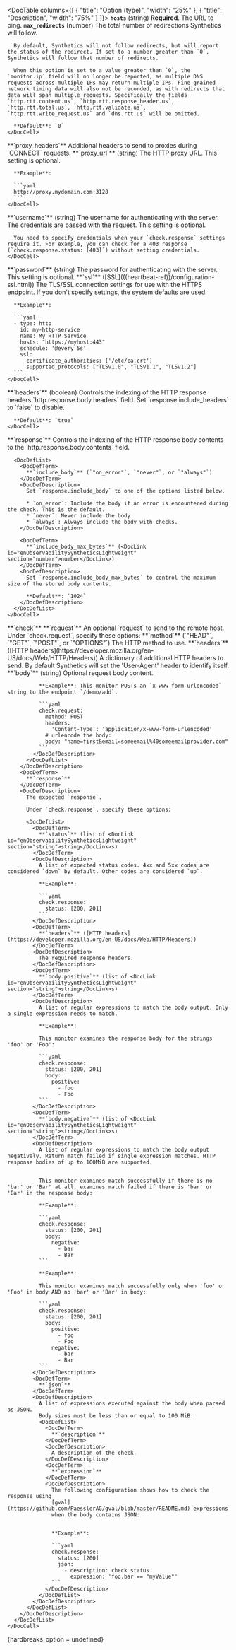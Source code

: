 

<DocTable columns={[
  {
    "title": "Option (type)",
    "width": "25%"
  },
  {
    "title": "Description",
    "width": "75%"
  }
]}>
  <DocRow>
    <DocCell>
      <span id="monitor-http-hosts">
        **`hosts`**
      </span>
      (<DocLink id="enObservabilitySyntheticsLightweight" section="string">string</DocLink>)
    </DocCell>
    <DocCell>
      **Required**. The URL to ping.
    </DocCell>
  </DocRow>
  <DocRow>
    <DocCell>
      <span id="monitor-http-max_redirects">
        **`max_redirects`**
      </span>
      (<DocLink id="enObservabilitySyntheticsLightweight" section="number">number</DocLink>)
    </DocCell>
    <DocCell>
      The total number of redirections Synthetics will follow.

      By default, Synthetics will not follow redirects, but will report the status of the redirect. If set to a number greater than `0`, Synthetics will follow that number of redirects.

      When this option is set to a value greater than `0`, the `monitor.ip` field will no longer be reported, as multiple DNS requests across multiple IPs may return multiple IPs. Fine-grained network timing data will also not be recorded, as with redirects that data will span multiple requests. Specifically the fields `http.rtt.content.us`, `http.rtt.response_header.us`, `http.rtt.total.us`, `http.rtt.validate.us`, `http.rtt.write_request.us` and `dns.rtt.us` will be omitted.

      **Default**: `0`
    </DocCell>
  </DocRow>
  <DocRow>
    <DocCell>
      <span id="monitor-http-proxy_headers">
        **`proxy_headers`**
      </span>
    </DocCell>
    <DocCell>
      Additional headers to send to proxies during `CONNECT` requests.
    </DocCell>
  </DocRow>
  <DocRow>
    <DocCell>
      <span id="monitor-http-proxy_url">
        **`proxy_url`**
      </span>
      (<DocLink id="enObservabilitySyntheticsLightweight" section="string">string</DocLink>)
    </DocCell>
    <DocCell>
      The HTTP proxy URL. This setting is optional.

      **Example**:

      ```yaml
      http://proxy.mydomain.com:3128
      ```
    </DocCell>
  </DocRow>
  <DocRow>
    <DocCell>
      <span id="monitor-http-username">
        **`username`**
      </span>
      (<DocLink id="enObservabilitySyntheticsLightweight" section="string">string</DocLink>)
    </DocCell>
    <DocCell>
      The username for authenticating with the server. The credentials are passed with the request. This setting is optional.

      You need to specify credentials when your `check.response` settings require it. For example, you can check for a 403 response (`check.response.status: [403]`) without setting credentials.
    </DocCell>
  </DocRow>
  <DocRow>
    <DocCell>
      <span id="monitor-http-password">
        **`password`**
      </span>
      (<DocLink id="enObservabilitySyntheticsLightweight" section="string">string</DocLink>)
    </DocCell>
    <DocCell>
      The password for authenticating with the server. This setting is optional.
    </DocCell>
  </DocRow>
  <DocRow>
    <DocCell>
      <span id="monitor-http-ssl">
        **`ssl`**
      </span>
      ([SSL](((heartbeat-ref))/configuration-ssl.html))
    </DocCell>
    <DocCell>
      The TLS/SSL connection settings for use with the HTTPS endpoint. If you don't specify settings, the system defaults are used.

      **Example**:

      ```yaml
      - type: http
        id: my-http-service
        name: My HTTP Service
        hosts: "https://myhost:443"
        schedule: '@every 5s'
        ssl:
          certificate_authorities: ['/etc/ca.crt']
          supported_protocols: ["TLSv1.0", "TLSv1.1", "TLSv1.2"]
      ```
    </DocCell>
  </DocRow>
  <DocRow>
    <DocCell>
      <span id="monitor-http-headers">
        **`headers`**
      </span>
      (<DocLink id="enObservabilitySyntheticsLightweight" section="boolean">boolean</DocLink>)
    </DocCell>
    <DocCell>
      Controls the indexing of the HTTP response headers `http.response.body.headers` field. Set `response.include_headers` to `false` to disable.

      **Default**: `true`
    </DocCell>
  </DocRow>
  <DocRow>
    <DocCell>
      <span id="monitor-http-response">
        **`response`**
      </span>
    </DocCell>
    <DocCell>
      Controls the indexing of the HTTP response body contents to the `http.response.body.contents` field.

      <DocDefList>
        <DocDefTerm>
          **`include_body`** (`"on_error"`, `"never"`, or `"always"`)
        </DocDefTerm>
        <DocDefDescription>
          Set `response.include_body` to one of the options listed below.

          * `on_error`: Include the body if an error is encountered during the check. This is the default.
          * `never`: Never include the body.
          * `always`: Always include the body with checks.
        </DocDefDescription>

        <DocDefTerm>
          **`include_body_max_bytes`** (<DocLink id="enObservabilitySyntheticsLightweight" section="number">number</DocLink>)
        </DocDefTerm>
        <DocDefDescription>
          Set `response.include_body_max_bytes` to control the maximum size of the stored body contents.

          **Default**: `1024`
        </DocDefDescription>
      </DocDefList>
    </DocCell>
  </DocRow>
  <DocRow>
    <DocCell>
      <span id="monitor-http-check">
        **`check`**
      </span>
    </DocCell>
    <DocCell>
      <DocDefList>
        <DocDefTerm>
          **`request`**
        </DocDefTerm>
        <DocDefDescription>
          An optional `request` to send to the remote host. Under `check.request`, specify these options:
          <DocDefList>
            <DocDefTerm>
              **`method`** (`"HEAD"`, `"GET"`, `"POST"`, or `"OPTIONS"`)
            </DocDefTerm>
            <DocDefDescription>
              The HTTP method to use.
            </DocDefDescription>
            <DocDefTerm>
              **`headers`** ([HTTP headers](https://developer.mozilla.org/en-US/docs/Web/HTTP/Headers))
            </DocDefTerm>
            <DocDefDescription>
              A dictionary of additional HTTP headers to send. By default Synthetics will set the 'User-Agent' header to identify itself.
            </DocDefDescription>
            <DocDefTerm>
              **`body`** (<DocLink id="enObservabilitySyntheticsLightweight" section="string">string</DocLink>)
            </DocDefTerm>
            <DocDefDescription>
              Optional request body content.

              **Example**: This monitor POSTs an `x-www-form-urlencoded` string to the endpoint `/demo/add`.

              ```yaml
              check.request:
                method: POST
                headers:
                  'Content-Type': 'application/x-www-form-urlencoded'
                # urlencode the body:
                body: "name=first&email=someemail%40someemailprovider.com"
              ```
            </DocDefDescription>
          </DocDefList>
        </DocDefDescription>
        <DocDefTerm>
          **`response`**
        </DocDefTerm>
        <DocDefDescription>
          The expected `response`.

          Under `check.response`, specify these options:

          <DocDefList>
            <DocDefTerm>
              **`status`** (list of <DocLink id="enObservabilitySyntheticsLightweight" section="string">string</DocLink>s)
            </DocDefTerm>
            <DocDefDescription>
              A list of expected status codes. 4xx and 5xx codes are considered `down` by default. Other codes are considered `up`.

              **Example**:

              ```yaml
              check.response:
                status: [200, 201]
              ```
            </DocDefDescription>
            <DocDefTerm>
              **`headers`** ([HTTP headers](https://developer.mozilla.org/en-US/docs/Web/HTTP/Headers))
            </DocDefTerm>
            <DocDefDescription>
              The required response headers.
            </DocDefDescription>
            <DocDefTerm>
              **`body.positive`** (list of <DocLink id="enObservabilitySyntheticsLightweight" section="string">string</DocLink>s)
            </DocDefTerm>
            <DocDefDescription>
              A list of regular expressions to match the body output. Only a single expression needs to match.

              **Example**:

              This monitor examines the response body for the strings 'foo' or 'Foo':

              ```yaml
              check.response:
                status: [200, 201]
                body:
                  positive:
                    - foo
                    - Foo
              ```
            </DocDefDescription>
            <DocDefTerm>
              **`body.negative`** (list of <DocLink id="enObservabilitySyntheticsLightweight" section="string">string</DocLink>s)
            </DocDefTerm>
            <DocDefDescription>
              A list of regular expressions to match the body output negatively. Return match failed if single expression matches. HTTP response bodies of up to 100MiB are supported.


              This monitor examines match successfully if there is no 'bar' or 'Bar' at all, examines match failed if there is 'bar' or 'Bar' in the response body:

              **Example**:

              ```yaml
              check.response:
                status: [200, 201]
                body:
                  negative:
                    - bar
                    - Bar
              ```

              **Example**:

              This monitor examines match successfully only when 'foo' or 'Foo' in body AND no 'bar' or 'Bar' in body:

              ```yaml
              check.response:
                status: [200, 201]
                body:
                  positive:
                    - foo
                    - Foo
                  negative:
                    - bar
                    - Bar
              ```
            </DocDefDescription>
            <DocDefTerm>
              **`json`**
            </DocDefTerm>
            <DocDefDescription>
              A list of expressions executed against the body when parsed as JSON.
              Body sizes must be less than or equal to 100 MiB.
              <DocDefList>
                <DocDefTerm>
                  **`description`**
                </DocDefTerm>
                <DocDefDescription>
                  A description of the check.
                </DocDefDescription>
                <DocDefTerm>
                  **`expression`**
                </DocDefTerm>
                <DocDefDescription>
                  The following configuration shows how to check the response using
                  [gval](https://github.com/PaesslerAG/gval/blob/master/README.md) expressions
                  when the body contains JSON:


                  **Example**:

                  ```yaml
                  check.response:
                    status: [200]
                    json:
                      - description: check status
                        expression: 'foo.bar == "myValue"'
                  ```
                </DocDefDescription>
              </DocDefList>
            </DocDefDescription>
          </DocDefList>
        </DocDefDescription>
      </DocDefList>
    </DocCell>
  </DocRow>
</DocTable>

{hardbreaks_option = undefined}

